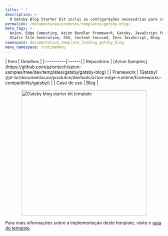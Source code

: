 ```yaml
---
title: " "
description: >-
  O Gatsby Blog Starter Kit inclui as configurações necessárias para criar uma nova página de blog baseada no framework Gatsby. Após o deploy, você pode interagir com os posts e a interface padrão que já existem neste template e personalizá-los.
permalink: /documentacao/produtos/templates/gatsby-blog/
meta_tags: >-
  Azion, Edge Computing, Azion Bundler framework, Gatsby, JavaScript frameworks,
  Static Site Generation, SSG, Content-focused, Zero JavaScript, Blog
namespace: documentation_template_landing_gatsby_blog
menu_namespace: runtimeMenu
---
```




<div class="[&_.flex.flex-col]:!gap-4 [&_.flex.flex-col]:md:!gap-8 [&_.flex.flex-col]:2xl:!gap-16">
  <HeroHome
    title="Gatsby Blog Starter Kit"
    description="O Gatsby Blog Starter Kit inclui as configurações necessárias para criar uma nova página de blog baseada no framework Gatsby. Após o deploy, você pode interagir com os posts e a interface padrão que já existem neste template e personalizá-los."
    logos={[]}
    buttons={[
      { label: "Deploy template", link: "https://console.azion.com/create/gatsby/gatsby-blog-starter-kit", outlined: false, icon: "ai ai-azion", iconPos: "left" },
      { label: "Ver demo", link: "https://lru8k6zlsj.map.azionedge.net/", severity: "secondary" }
    ]}
  />
</div>

<div style="display: flex; gap: 1rem; align-items: center; flex-direction: row; flex-wrap: wrap;">
  <div style="flex: 1; min-width: 300px;">
    | Item | Detalhes |
    |:----------|:------|
    | Repositório | [Azion Samples](https://github.com/aziontech/azion-samples/tree/dev/templates/gatsby/gatsby-blog) |
    | Framework | [Gatsby](/pt-br/documentacao/produtos/devtools/azion-edge-runtime/frameworks-compatibility/gatsby/) |
    | Caso de uso | Blog |
  </div>
  <div style="display: flex; justify-content: center; align-items: center; flex: 1; min-width: 300px;">
    <img src="/assets/docs/images/uploads/template-showcase/gatsby/gatsby-blog.png" width="400" alt="Gatsby blog starter kit template" style="max-width: 100%; height: auto;" />
  </div>
</div>

Para mais informações sobre a implementação deste template, visite o [guia do template](/pt-br/documentacao/produtos/guias/gatsby-blog-starter-kit/).